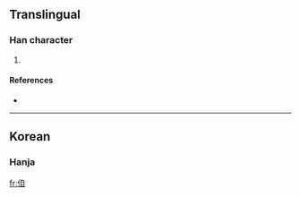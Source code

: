 ==Translingual==

===Han character===
{{Han char|rn=9|rad=人|as=06|sn=8|four=|canj=人竹月山 (OHBU)}}

# {{defn|Han}}

====References====
* {{Han ref|kx=0102.291|dkj=|dj=|hdz=10149.061|uh=3451|ud=13393|bh=|bd=}}
----

==Korean==

===Hanja===
{{ko-hanja|hangeul=자|rv=ja|mr=cha|y=ca}}

[[fr:㑑]]